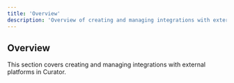```yaml
---
title: 'Overview'
description: 'Overview of creating and managing integrations with external platforms in Curator'
---
```


## Overview

This section covers creating and managing integrations with external platforms in Curator.
